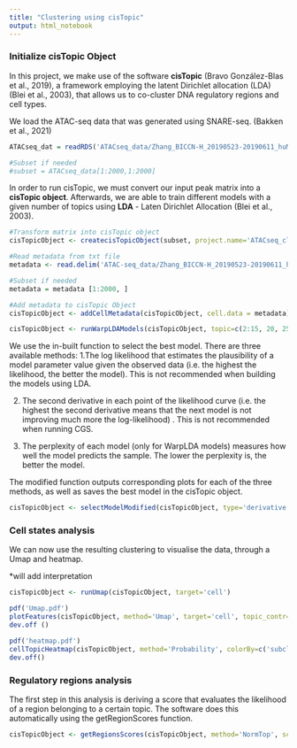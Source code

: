 ```yaml
---
title: "Clustering using cisTopic"
output: html_notebook
---
```


### Initialize cisTopic Object

In this project, we make use of the software **cisTopic** (Bravo González-Blas et al., 2019), a framework employing the latent Dirichlet allocation (LDA) (Blei et al., 2003), that allows us to co-cluster DNA regulatory regions and cell types. 

We load the ATAC-seq data that was generated using SNARE-seq. (Bakken et al., 2021)
```r
ATACseq_dat = readRDS('ATACseq_data/Zhang_BICCN-H_20190523-20190611_huMOp_Final_AC_Peaks.RDS')

#Subset if needed
#subset = ATACseq_data[1:2000,1:2000]

```

In order to run cisTopic, we must convert our input peak matrix into a **cisTopic object**. Afterwards, we are able to train different models with a given number of topics using **LDA** - Laten Dirichlet Allocation (Blei et al., 2003).
```r

#Transform matrix into cisTopic object
cisTopicObject <- createcisTopicObject(subset, project.name='ATACseq_clustering')

#Read metadata from txt file 
metadata <- read.delim('ATAC-seq_data/Zhang_BICCN-H_20190523-20190611_huMOp_Final_Sample_Metadata.txt')

#Subset if needed
metadata = metadata [1:2000, ]

#Add metadata to cisTopic Object
cisTopicObject <- addCellMetadata(cisTopicObject, cell.data = metadata)

cisTopicObject <- runWarpLDAModels(cisTopicObject, topic=c(2:15, 20, 25, 35, 40, 45, 50), seed=123, nCores=1, addModels=FALSE)
```
We use the in-built function to select the best model. There are three available methods:
1.The log likelihood that estimates the plausibility of a model parameter value given the observed data (i.e. the highest the likelihood, the better the model). This is not recommended when building the models using LDA. 

2. The second derivative in each point of the likelihood curve (i.e. the highest the second derivative means that the next model is not improving much more the log-likelihood) . This is not recommended when running CGS. 

3. The perplexity of each model (only for WarpLDA models) measures how well the model predicts the sample. The lower the perplexity is, the better the model.

The modified function outputs corresponding plots for each of the three methods, as well as saves the best model in the cisTopic object.
```r
cisTopicObject <- selectModelModified(cisTopicObject, type='derivative')
```

### Cell states analysis

We can now use the resulting clustering to visualise the data, through a Umap and heatmap. 


*will add interpretation
```r
cisTopicObject <- runUmap(cisTopicObject, target='cell')

pdf('Umap.pdf')
plotFeatures(cisTopicObject, method='Umap', target='cell', topic_contr=NULL, colorBy=c('subclass', 'level1'))
dev.off ()

pdf('heatmap.pdf')
cellTopicHeatmap(cisTopicObject, method='Probability', colorBy=c('subclass'))
dev.off()
```

### Regulatory regions analysis
The first step in this analysis is deriving a score that evaluates the likelihood of a region belonging to a certain topic. The software does this automatically using the getRegionScores function. 
```r
cisTopicObject <- getRegionsScores(cisTopicObject, method='NormTop', scale=TRUE)

```


